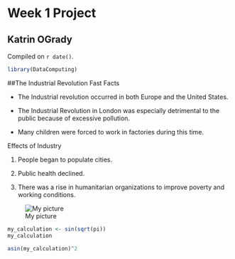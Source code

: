 # Week 1 Project  

## Katrin OGrady

<!-- leave this material as is -->
Compiled on `r date()`.

```r
library(DataComputing)
```
<!-- put your content after this line -->

##The Industrial Revolution
Fast Facts

* The Industrial revolution occurred in both Europe and the United States.

* The Industrial Revolution in London was especially detrimental to the public because of excessive pollution.

* Many children were forced to work in factories during this time.

Effects of Industry

1. People began to populate cities.

2. Public health declined.

3. There was a rise in humanitarian organizations to improve poverty and working conditions. 

![My picture](https://aos.iacpublishinglabs.com/question/aq/700px-394px/interesting-industrial-revolution_cc5246e258a393ce.jpg?domain=cx.aos.ask.com)


```r
my_calculation <- sin(sqrt(pi))
my_calculation
```


```r
asin(my_calculation)^2

```

